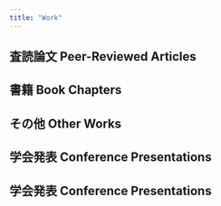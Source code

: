 ```yaml
---
title: "Work"
---
```


## 査読論文 Peer-Reviewed Articles


## 書籍 Book Chapters


## その他 Other Works

## 学会発表 Conference Presentations

## 学会発表 Conference Presentations

